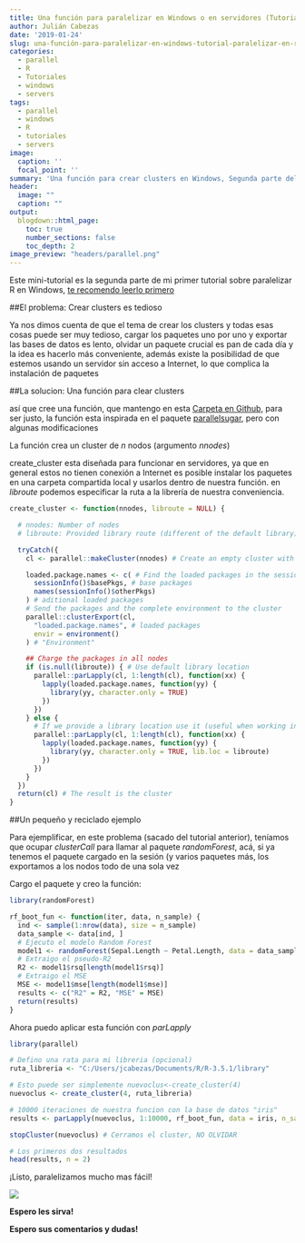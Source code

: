 ```yaml
---
title: Una función para paralelizar en Windows o en servidores (Tutorial paralelizar en R parte 2)
author: Julián Cabezas
date: '2019-01-24'
slug: una-función-para-paralelizar-en-windows-tutorial-paralelizar-en-r-parte-2
categories:
  - parallel
  - R
  - Tutoriales
  - windows
  - servers
tags:
  - parallel
  - windows
  - R
  - tutoriales
  - servers
image:
  caption: ''
  focal_point: ''
summary: 'Una función para crear clusters en Windows, Segunda parte del tutorial "Paralelizando R en Windows"'
header:
  image: ""
  caption: ""
output:
  blogdown::html_page:
    toc: true
    number_sections: false
    toc_depth: 2
image_preview: "headers/parallel.png"
---
```


Este mini-tutorial es la segunda parte de mi primer tutorial sobre paralelizar R en Windows, [te recomendo leerlo primero](https://www.juliancabezas.com/post/paralelizando-r-en-windows-usando-el-paquete-parallel/)

##El problema: Crear clusters es tedioso

Ya nos dimos cuenta de que el tema de crear los clusters y todas esas cosas puede ser muy tedioso, cargar los paquetes uno por uno y exportar las bases de datos es lento, olvidar un paquete crucial es pan de cada día y la idea es hacerlo más conveniente, además existe la posibilidad de que estemos usando un servidor sin acceso a Internet, lo que complica la instalación de paquetes

##La solucion: Una función para clear clusters

así que cree una función, que mantengo en esta [Carpeta en Github](https://github.com/juliancabezas/random_functions/blob/master/create_cluster), para ser justo, la función esta inspirada en el paquete [parallelsugar](https://github.com/nathanvan/parallelsugar), pero con algunas modificaciones

La función crea un cluster de _n_ nodos (argumento _nnodes_)

create_cluster esta diseñada para funcionar en servidores, ya que en general estos no tienen conexión a Internet es posible instalar los paquetes en una carpeta compartida local y usarlos dentro de nuestra función. en _libroute_ podemos especificar la ruta a la librería de nuestra conveniencia.

```r

create_cluster <- function(nnodes, libroute = NULL) {

  # nnodes: Number of nodes
  # libroute: Provided library route (different of the default library)

  tryCatch({
    cl <- parallel::makeCluster(nnodes) # Create an empty cluster with n nodes

    loaded.package.names <- c( # Find the loaded packages in the session
      sessionInfo()$basePkgs, # base packages
      names(sessionInfo()$otherPkgs)
    ) # aditional loaded packages
    # Send the packages and the complete environment to the cluster
    parallel::clusterExport(cl,
      "loaded.package.names", # loaded packages
      envir = environment()
    ) # "Environment"

    ## Charge the packages in all nodes
    if (is.null(libroute)) { # Use default library location
      parallel::parLapply(cl, 1:length(cl), function(xx) {
        lapply(loaded.package.names, function(yy) {
          library(yy, character.only = TRUE)
        })
      })
    } else {
      # If we provide a library location use it (useful when working in remote machines)
      parallel::parLapply(cl, 1:length(cl), function(xx) {
        lapply(loaded.package.names, function(yy) {
          library(yy, character.only = TRUE, lib.loc = libroute)
        })
      })
    }
  })
  return(cl) # The result is the cluster
}
```


##Un pequeño y reciclado ejemplo

Para ejemplificar, en este problema (sacado del tutorial anterior), teníamos que ocupar _clusterCall_ para llamar al paquete _randomForest_, acá, si ya tenemos el paquete cargado en la sesión (y varios paquetes más, los exportamos a los nodos todo de una sola vez

Cargo el paquete y creo la función:

```r
library(randomForest)

rf_boot_fun <- function(iter, data, n_sample) {
  ind <- sample(1:nrow(data), size = n_sample)
  data_sample <- data[ind, ]
  # Ejecuto el modelo Random Forest
  model1 <- randomForest(Sepal.Length ~ Petal.Length, data = data_sample)
  # Extraigo el pseudo-R2
  R2 <- model1$rsq[length(model1$rsq)]
  # Extraigo el MSE
  MSE <- model1$mse[length(model1$mse)]
  results <- c("R2" = R2, "MSE" = MSE)
  return(results)
}
```

Ahora puedo aplicar esta función con _parLapply_

```r

library(parallel)

# Defino una rata para mi libreria (opcional)
ruta_libreria <- "C:/Users/jcabezas/Documents/R/R-3.5.1/library"

# Esto puede ser simplemente nuevoclus<-create_cluster(4)
nuevoclus <- create_cluster(4, ruta_libreria)

# 10000 iteraciones de nuestra funcion con la base de datos "iris"
results <- parLapply(nuevoclus, 1:10000, rf_boot_fun, data = iris, n_sample = 100)

stopCluster(nuevoclus) # Cerramos el cluster, NO OLVIDAR

# Los primeros dos resultados
head(results, n = 2)
```

¡Listo, paralelizamos mucho mas fácil!

![](https://media.giphy.com/media/uTuLngvL9p0Xe/giphy.gif)

**Espero les sirva!**

**Espero sus comentarios y dudas!**


